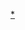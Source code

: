 {{Navbox
|name = Experimental design
|title = [[试验设计]]
|bodyclass = hlist
|state = {{{state<includeonly>|autocollapse</includeonly>}}}

|group1 = [[科学方法]]
|list1 = 
* [[实验|科學實驗]]
* [[试验设计|統計設計]]
* [[实验|控制]]
* [[内部效度]] & [[外部效度]]
* {{tsl|en|Experimental unit||Experimental unit}}
* [[雙盲|雙盲實驗]] 

* '''{{tsl|en|Optimal design||Optimal design}}''': {{tsl|en|Bayesian experimental design||Bayesian}} 
* {{tsl|en|Random assignment||Random assignment}}
* {{tsl|en|Randomization||Randomization}}
* {{tsl|en|Restricted randomization||Restricted randomization}}
* {{tsl|en|Replication (statistics)||Replication versus subsampling}}
* {{tsl|en|Sample size||Sample size}} 

|group2 = [[實驗設計詞彙表|實驗]]<br /> & [[阻塞（統計學）|阻塞]]
|list2 = 
* '''{{tsl|en|Glossary of experimental design||Treatment}}'''
* [[效应值]]
* {{tsl|en|Contrast (statistics)||Contrast}}
* {{tsl|en|Interaction (statistics)||Interaction}}
* {{tsl|en|Confounding||Confounding}}
* [[正交]]
* '''[[Blocking (statistics)|Blocking]]'''
* [[自变量和因变量|Covariate]]
* {{tsl|en|Nuisance variable||Nuisance variable}}

|group3 = [[概率模型]] <br /> & [[推論統計學]]
|list3 = 
* [[線性回歸]] 
* {{tsl|en|Ordinary least squares||Ordinary least squares}}  
* {{tsl|en|Bayesian linear regression||Bayesian}}

* '''{{tsl|en|Random effect||Random effect}}'''
* {{tsl|en|Mixed model||Mixed model}}
* [[等级线性模型]]: [[貝氏網路]]

* '''[[方差分析|ANOVA]]'''
* {{tsl|en|Cochran's theorem||Cochran's theorem}}
* {{tsl|en|Multivariate analysis of variance||'''Manova''' (''multivariate'')}} 
* {{tsl|en|Analysis of covariance||'''Ancova''' (''covariance'')}}

* {{tsl|en|Comparing means||Compare means}}
* {{tsl|en|Multiple comparison||Multiple comparison}}

|group4 = [[试验设计]]: <br /> <br />[[完全隨機設計]]
|list4 = 
* '''{{tsl|en|Factorial experiment||Factorial}}'''
* {{tsl|en|Fractional factorial design||Fractional factorial}}
* {{tsl|en|Plackett-Burman design||Plackett-Burman}}
* [[品質工程|田口方法]]

* '''[[反應曲面法]]'''
* {{tsl|en|Polynomial and rational function modeling||Polynomial & rational modeling}}
* {{tsl|en|Box–Behnken design||Box-Behnken}}
* {{tsl|en|Central composite design||Central composite}}

* '''{{tsl|en|Randomized block design||Block}}''' 
* {{tsl|en|Generalized randomized block design||Generalized randomized block design}} (GRBD) 
* [[拉丁方陣]] 
* [[希臘拉丁方陣]]
* {{tsl|en|Orthogonal array||Orthogonal array}}
* [[拉丁超立方抽样|拉丁超立方]] <br /> '''{{tsl|en|Repeated measures design||Repeated measures design}}'''
* {{tsl|en|Crossover study||Crossover study}}

* '''[[随机对照试验]]'''
* {{tsl|en|Sequential analysis||Sequential analysis}}
* {{tsl|en|Sequential probability ratio test||Sequential probability ratio test}}

|below = 
* {{tsl|en|Glossary of experimental design||Glossary}}
* [[:Category:實驗設計|實驗設計分類]]
* [[Portal:概率与统计|概率与统计]]
* {{tsl|en|Outline of statistics||Statistical outline}}
* {{tsl|en|List of statistics articles||Statistical topics}}
}}<noinclude>

{{collapsible option}}

[[Category:试验设计|*]]
[[Category:数学导航模板|{{PAGENAME}}]]
[[Category:統計學模板|{{PAGENAME}}]]
</noinclude>
